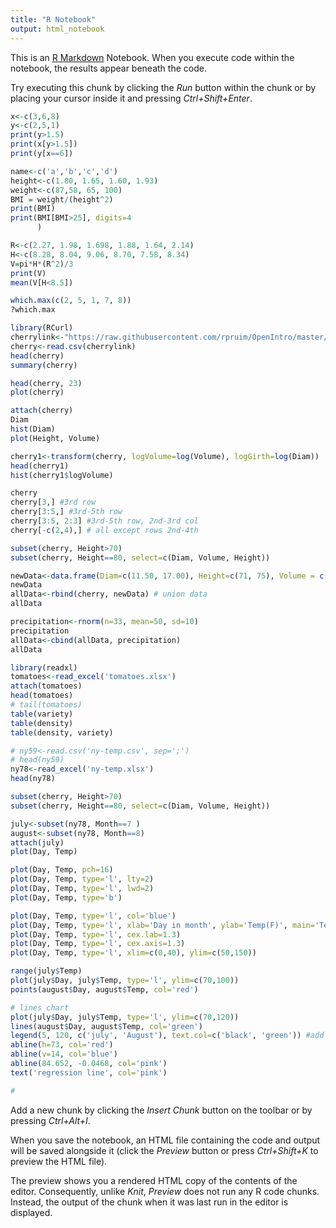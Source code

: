 ---
title: "R Notebook"
output: html_notebook
---

This is an [R Markdown](http://rmarkdown.rstudio.com) Notebook. When you execute code within the notebook, the results appear beneath the code. 

Try executing this chunk by clicking the *Run* button within the chunk or by placing your cursor inside it and pressing *Ctrl+Shift+Enter*. 

```{r}
x<-c(3,6,8)
y<-c(2,5,1)
print(y>1.5)
print(x[y>1.5])
print(y[x==6])
```
```{r}
name<-c('a','b','c','d')
height<-c(1.80, 1.65, 1.60, 1.93)
weight<-c(87,58, 65, 100)
BMI = weight/(height^2)
print(BMI)
print(BMI[BMI>25], digits=4
      )
```
```{r}
R<-c(2.27, 1.98, 1.698, 1.88, 1.64, 2.14)
H<-c(8.28, 8.04, 9.06, 8.70, 7.58, 8.34)
V=pi*H*(R^2)/3
print(V)
mean(V[H<8.5])
```
```{r}
which.max(c(2, 5, 1, 7, 8))
?which.max
```


```{r}
library(RCurl)
cherrylink<-"https://raw.githubusercontent.com/rpruim/OpenIntro/master/data/cherry.csv"
cherry<-read.csv(cherrylink)
head(cherry)
summary(cherry)
```
```{r}
head(cherry, 23)
plot(cherry)

```
```{r}
attach(cherry)
Diam
hist(Diam)
plot(Height, Volume)
```
```{r}
cherry1<-transform(cherry, logVolume=log(Volume), logGirth=log(Diam))
head(cherry1)
hist(cherry1$logVolume)

```
```{r}
cherry
cherry[3,] #3rd row
cherry[3:5,] #3rd-5th row
cherry[3:5, 2:3] #3rd-5th row, 2nd-3rd col
cherry[-c(2,4),] # all except rows 2nd-4th
```

```{r}
subset(cherry, Height>70)
subset(cherry, Height==80, select=c(Diam, Volume, Height))
```

```{r}
newData<-data.frame(Diam=c(11.50, 17.00), Height=c(71, 75), Volume = c(22, 40))
newData
allData<-rbind(cherry, newData) # union data
allData
```
```{r}
precipitation<-rnorm(n=33, mean=50, sd=10)
precipitation
allData<-cbind(allData, precipitation)
allData

```

```{r}
library(readxl)
tomatoes<-read_excel('tomatoes.xlsx')
attach(tomatoes)
head(tomatoes)
# tail(tomatoes)
table(variety)
table(density)
table(density, variety)
```
```{r}
# ny59<-read.csv('ny-temp.csv', sep=';')
# head(ny59)
ny78<-read_excel('ny-temp.xlsx')
head(ny78)

subset(cherry, Height>70)
subset(cherry, Height==80, select=c(Diam, Volume, Height))

july<-subset(ny78, Month==7 )
august<-subset(ny78, Month==8)
attach(july)
plot(Day, Temp)

```
```{r}
plot(Day, Temp, pch=16)
plot(Day, Temp, type='l', lty=2)
plot(Day, Temp, type='l', lwd=2)
plot(Day, Temp, type='b')
```

```{r}
plot(Day, Temp, type='l', col='blue')
plot(Day, Temp, type='l', xlab='Day in month', ylab='Temp(F)', main='Temp in NY')
plot(Day, Temp, type='l', cex.lab=1.3)
plot(Day, Temp, type='l', cex.axis=1.3)
plot(Day, Temp, type='l', xlim=c(0,40), ylim=c(50,150))
```

```{r}
range(july$Temp)
plot(july$Day, july$Temp, type='l', ylim=c(70,100))
points(august$Day, august$Temp, col='red')

# lines chart
plot(july$Day, july$Temp, type='l', ylim=c(70,120))
lines(august$Day, august$Temp, col='green')
legend(5, 120, c('july', 'August'), text.col=c('black', 'green')) #add legend
abline(h=73, col='red')
abline(v=14, col='blue')
abline(84.652, -0.0468, col='pink')
text('regression line', col='pink')
```
```{r}
# 
```



Add a new chunk by clicking the *Insert Chunk* button on the toolbar or by pressing *Ctrl+Alt+I*.

When you save the notebook, an HTML file containing the code and output will be saved alongside it (click the *Preview* button or press *Ctrl+Shift+K* to preview the HTML file).

The preview shows you a rendered HTML copy of the contents of the editor. Consequently, unlike *Knit*, *Preview* does not run any R code chunks. Instead, the output of the chunk when it was last run in the editor is displayed.
